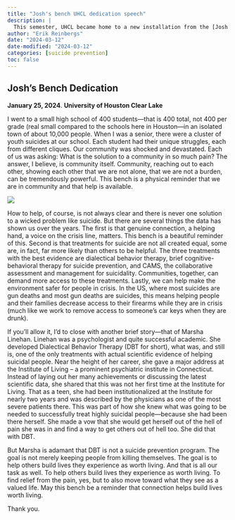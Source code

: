 ```yaml
---
title: "Josh's bench UHCL dedication speech"
description: |
  This semester, UHCL became home to a new installation from the [Josh's Bench organization](https://joshsbenches.com/?ref=ereinbergs.ghost.io). The organization installs yellow benches with crisis line numbers in an effort to decrease mental health stigma and prevent suicides. I was honored to be asked to give a brief speech at its unveiling ceremony, which you can read below.
author: "Erik Reinbergs"
date: "2024-03-12"
date-modified: "2024-03-12"
categories: [suicide prevention]
toc: false
---
```

## Josh's Bench Dedication  
**January 25, 2024**. 
**University of Houston Clear Lake**

I went to a small high school of 400 students—that is 400 total, not 400 per grade (real small compared to the schools here in Houston—in an isolated town of about 10,000 people. When I was a senior, there were a cluster of youth suicides at our school. Each student had their unique struggles, each from different cliques. Our community was shocked and devastated. Each of us was asking: What is the solution to a community in so much pain? The answer, I believe, is community itself. Community, reaching out to each other, showing each other that we are not alone, that we are not a burden, can be tremendously powerful. This bench is a physical reminder that we are in community and that help is available.

![](/docs/joshs-bench.jpeg)

How to help, of course, is not always clear and there is never one solution to a wicked problem like suicide. But there are several things the data has shown us over the years. The first is that genuine connection, a helping hand, a voice on the crisis line, matters. This bench is a beautiful reminder of this. Second is that treatments for suicide are not all created equal, some are, in fact, far more likely than others to be helpful. The three treatments with the best evidence are dialectical behavior therapy, brief cognitive-behavioral therapy for suicide prevention, and CAMS, the collaborative assessment and management for suicidality. Communities, together, can demand more access to these treatments. Lastly, we can help make the environment safer for people in crisis. In the US, where most suicides are gun deaths and most gun deaths are suicides, this means helping people and their families decrease access to their firearms while they are in crisis (much like we work to remove access to someone’s car keys when they are drunk).

If you’ll allow it, I’d to close with another brief story—that of Marsha Linehan. Linehan was a psychologist and quite successful academic. She developed Dialectical Behavior Therapy (DBT for short), what was, and still is, one of the only treatments with actual scientific evidence of helping suicidal people. Near the height of her career, she gave a major address at the Institute of Living – a prominent psychiatric institute in Connecticut. Instead of laying out her many achievements or discussing the latest scientific data, she shared that this was not her first time at the Institute for Living. That as a teen, she had been institutionalized at the Institute for nearly two years and was described by the physicians as one of the most severe patients there. This was part of how she knew what was going to be needed to successfully treat highly suicidal people—because she had been there herself. She made a vow that she would get herself out of the hell of pain she was in and find a way to get others out of hell too. She did that with DBT.

But Marsha is adamant that DBT is not a suicide prevention program. The goal is not merely keeping people from killing themselves. The goal is to help others build lives they experience as worth living. And that is all our task as well. To help others build lives they experience as worth living. To find relief from the pain, yes, but to also move toward what they see as a valued life. May this bench be a reminder that connection helps build lives worth living.

Thank you.